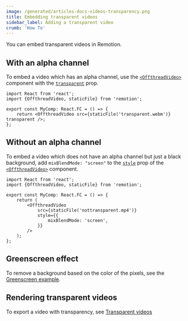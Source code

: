 ```yaml
---
image: /generated/articles-docs-videos-transparency.png
title: Embedding transparent videos
sidebar_label: Adding a transparent video
crumb: 'How To'
---
```


You can embed transparent videos in Remotion.

## With an alpha channel

To embed a video which has an alpha channel, use the [`<OffthreadVideo>`](/docs/offthreadvideo) component with the [`transparent`](/docs/offthreadvideo#transparent) prop.

```tsx twoslash
import React from 'react';
import {OffthreadVideo, staticFile} from 'remotion';

export const MyComp: React.FC = () => {
	return <OffthreadVideo src={staticFile('transparent.webm')} transparent />;
};
```

## Without an alpha channel

To embed a video which does not have an alpha channel but just a black background, add `mixBlendMode: "screen"` to the [`style`](/docs/offthreadvideo#style) prop of the [`<OffthreadVideo>`](/docs/offthreadvideo) component.

```tsx twoslash
import React from 'react';
import {OffthreadVideo, staticFile} from 'remotion';

export const MyComp: React.FC = () => {
	return (
		<OffthreadVideo
			src={staticFile('nottransparent.mp4')}
			style={{
				mixBlendMode: 'screen',
			}}
		/>
	);
};
```

## Greenscreen effect

To remove a background based on the color of the pixels, see the [Greenscreen example](/docs/video-manipulation#greenscreen-example).

## Rendering transparent videos

To export a video with transparency, see [Transparent videos](/docs/transparent-videos/)
